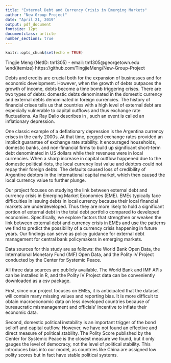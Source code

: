 ```yaml
---
title: "External Debt and Currency Crisis in Emerging Markets"
author: "New Group Project"
date: "April 21, 2019"
output: pdf_document
fontsize: 12pt
documentclass: article
number_sections: true
---
```


```r
knitr::opts_chunk$set(echo = TRUE)
```

\textbf{Members:}
\begin{itemize}
  \itemsep-.6em
  \item Liumin Chen (NetID: lc1077) - email: lc1077@georgetown.edu\
  \item Tingjie  Meng (NetID: tm1305) - email: tm1305@georgetown.edu\
\end{itemize}
\textbf{Github Repository:} https://github.com/TingjieMeng/New-Group-Project 

\section{Problem Statement}

Debts and credits are crucial both for the expansion of businesses and for economic development. However, when the growth of debts outpaces the growth of income, debts become a time bomb triggering crises. There are two types of debts: domestic debts denominated in the domestic currency and external debts denominated in foreign currencies. The history of financial crises tells us that countries with a high level of external debt are especially vulnerable to capital outflows and thus exchange rate fluctuations. As Ray Dalio describes in <Principles for Navigating Big Debt Crisis>, such an event is called an inflationary depression.

One classic example of a deflationary depression is the Argentina currency crises in the early 2000s. At that time, pegged exchange rates provided an implicit guarantee of exchange rate stability. It encouraged households, domestic banks, and non-financial firms to build up significant short-term debt denominated in US dollars while their revenues were in local currencies. When a sharp increase in capital outflow happened due to the domestic political riots, the local currency lost value and debtors could not repay their foreign debts. The defaults caused loss of credibility of Argentine debtors in the international capital market, which then caused the local currency value to further plunge.

Our project focuses on studying the link between external debt and currency crisis in Emerging Market Economies (EME). EMEs typically face difficulties in issuing debts in local currency because their local financial markets are underdeveloped. Thus they are more likely to hold a significant portion of external debt in the total debt portfolio compared to developed economies. Specifically, we explore factors that strengthen or weaken the link between external debt and currency crisis in EMEs and use the patterns we find to predict the possibility of a currency crisis happening in future years. Our findings can serve as policy guidance for external debt management for central bank policymakers in emerging markets.

\section{Data Source}

Data sources for this study are as follows: the World Bank Open Data, the International Monetary Fund (IMF) Open Data, and the Polity IV Project conducted by the Center for Systemic Peace. 

\section{How to Obtain Data}

All three data sources are publicly available. The World Bank and IMF APIs can be installed in R, and the Polity IV Project data can be conveniently downloaded as a csv package.  

\section{Potential Issues}

First, since our project focuses on EMEs, it is anticipated that the dataset will contain many missing values and reporting bias. It is more difficult to obtain macroeconomic data on less developed countries because of bureaucratic mismanagement and officials' incentive to inflate their economic data. 

Second, domestic political instability is an important trigger of the bond selloff and capital outflow. However, we have not found an effective and direct measure of political stability. The Polity Score published by the Center for Systemic Peace is the closest measure we found, but it only gauges the level of democracy, not the level of political stability. This introduces bias into our model, as countries like China are assigned low polity scores but in fact have stable political systems.

